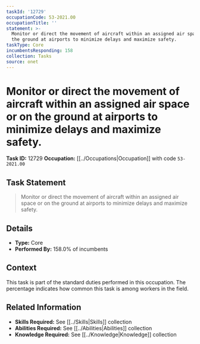 ```yaml
---
taskId: '12729'
occupationCode: 53-2021.00
occupationTitle: ''
statement: >-
  Monitor or direct the movement of aircraft within an assigned air space or on
  the ground at airports to minimize delays and maximize safety.
taskType: Core
incumbentsResponding: 158
collection: Tasks
source: onet
---
```

# Monitor or direct the movement of aircraft within an assigned air space or on the ground at airports to minimize delays and maximize safety.

**Task ID:** 12729
**Occupation:** [[../Occupations|Occupation]] with code `53-2021.00`

## Task Statement

> Monitor or direct the movement of aircraft within an assigned air space or on the ground at airports to minimize delays and maximize safety.

## Details

- **Type:** Core
- **Performed By:** 158.0% of incumbents

## Context

This task is part of the standard duties performed in this occupation. The percentage indicates how common this task is among workers in the field.

## Related Information

- **Skills Required:** See [[../Skills|Skills]] collection
- **Abilities Required:** See [[../Abilities|Abilities]] collection
- **Knowledge Required:** See [[../Knowledge|Knowledge]] collection
